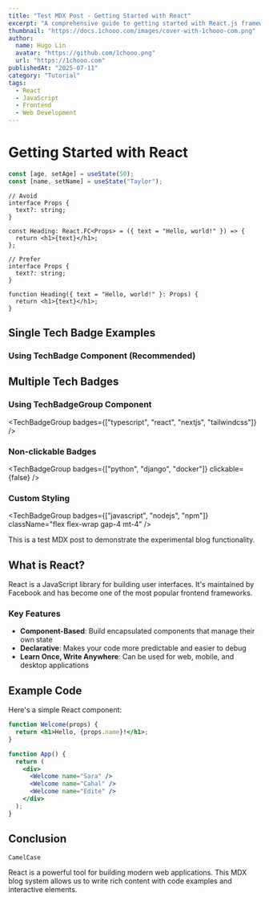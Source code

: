 ```yaml
---
title: "Test MDX Post - Getting Started with React"
excerpt: "A comprehensive guide to getting started with React.js framework"
thumbnail: "https://docs.1chooo.com/images/cover-with-1chooo-com.png"
author:
  name: Hugo Lin
  avatar: "https://github.com/1chooo.png"
  url: "https://1chooo.com"
publishedAt: "2025-07-11"
category: "Tutorial"
tags:
  - React
  - JavaScript
  - Frontend
  - Web Development
---
```


# Getting Started with React

```js /age/#v /name/#v /setAge/#s /setName/#s /50/#i /"Taylor"/#i
const [age, setAge] = useState(50);
const [name, setName] = useState("Taylor");
```

```tsx {6} showLineNumbers
// Avoid
interface Props {
  text?: string;
}

const Heading: React.FC<Props> = ({ text = "Hello, world!" }) => {
  return <h1>{text}</h1>;
};
```

```tsx {6}
// Prefer
interface Props {
  text?: string;
}

function Heading({ text = "Hello, world!" }: Props) {
  return <h1>{text}</h1>;
}
```

## Single Tech Badge Examples

### Using TechBadge Component (Recommended)
<TechBadge badge="typescript" />
<TechBadge badge="react" />
<TechBadge badge="nextjs" />

## Multiple Tech Badges

### Using TechBadgeGroup Component
<TechBadgeGroup badges={["typescript", "react", "nextjs", "tailwindcss"]} />

### Non-clickable Badges
<TechBadgeGroup badges={["python", "django", "docker"]} clickable={false} />

### Custom Styling
<TechBadgeGroup 
  badges={["javascript", "nodejs", "npm"]} 
  className="flex flex-wrap gap-4 mt-4"
/>

This is a test MDX post to demonstrate the experimental blog functionality.

## What is React?

React is a JavaScript library for building user interfaces. It's maintained by Facebook and has become one of the most popular frontend frameworks.

### Key Features

- **Component-Based**: Build encapsulated components that manage their own state
- **Declarative**: Makes your code more predictable and easier to debug
- **Learn Once, Write Anywhere**: Can be used for web, mobile, and desktop applications

## Example Code

Here's a simple React component:

```jsx
function Welcome(props) {
  return <h1>Hello, {props.name}!</h1>;
}

function App() {
  return (
    <div>
      <Welcome name="Sara" />
      <Welcome name="Cahal" />
      <Welcome name="Edite" />
    </div>
  );
}
```

## Conclusion

`CamelCase`

React is a powerful tool for building modern web applications. This MDX blog system allows us to write rich content with code examples and interactive elements.
